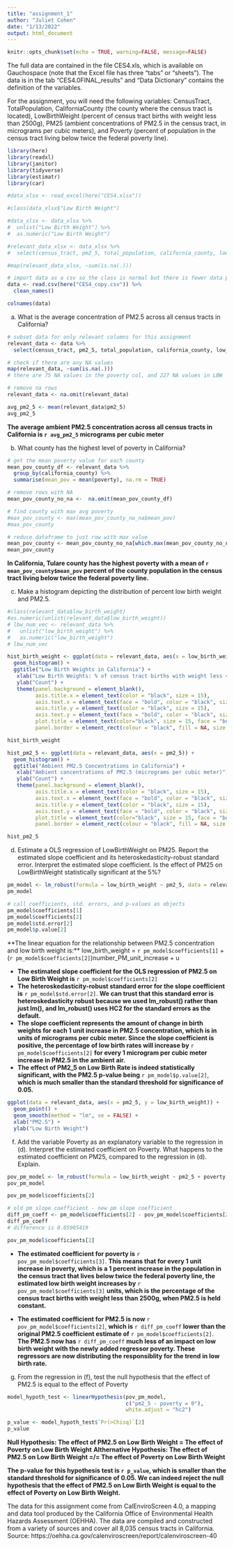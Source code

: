```yaml
---
title: "assignment_1"
author: "Juliet Cohen"
date: "1/13/2022"
output: html_document
---
```


```r
knitr::opts_chunk$set(echo = TRUE, warning=FALSE, message=FALSE)
```

The full data are contained in the file CES4.xls, which is available on Gauchospace (note that the Excel file has three “tabs” or “sheets”). The data is in the tab “CES4.0FINAL_results” and “Data Dictionary” contains the definition of the variables.

For the assignment, you will need the following variables: CensusTract, TotalPopulation, CaliforniaCounty (the county where the census tract is located), LowBirthWeight (percent of census tract births with weight less than 2500g), PM25 (ambient concentrations of PM2.5 in the census tract, in micrograms per cubic meters), and Poverty (percent of population in the census tract living below twice the federal poverty line).

```r
library(here)
library(readxl)
library(janitor)
library(tidyverse)
library(estimatr)
library(car)
```

```r
#data_xlsx <- read_excel(here("CES4.xlsx"))

#class(data_xlsx$"Low Birth Weight")

#data_xlsx <- data_xlsx %>% 
#  unlist("Low Birth Weight") %>% 
#  as.numeric("Low Birth Weight")

#relevant_data_xlsx <- data_xlsx %>% 
#  select(census_tract, pm2_5, total_population, california_county, low_birth_weight, poverty)

#map(relevant_data_xlsx, ~sum(is.na(.)))

# import data as a csv so the class is normal but there is fewer data points
data <- read.csv(here("CES4_copy.csv")) %>% 
  clean_names()
```

```r
colnames(data)
```

(a) What is the average concentration of PM2.5 across all census tracts in California?

```r
# subset data for only relevant columns for this assignment
relevant_data <- data %>% 
  select(census_tract, pm2_5, total_population, california_county, low_birth_weight, poverty)

# check if there are any NA values
map(relevant_data, ~sum(is.na(.)))
# there are 75 NA values in the poverty col, and 227 NA values in LBW

# remove na rows
relevant_data <- na.omit(relevant_data)

avg_pm2_5 <- mean(relevant_data$pm2_5)
avg_pm2_5
```

**The average ambient PM2.5 concentration across all census tracts in California is `r avg_pm2_5` micrograms per cubic meter**

(b) What county has the highest level of poverty in California?

```r
# get the mean poverty value for each county
mean_pov_county_df <- relevant_data %>%
  group_by(california_county) %>% 
  summarise(mean_pov = mean(poverty), na.rm = TRUE)

# remove rows with NA
mean_pov_county_no_na <-  na.omit(mean_pov_county_df)

# find county with max avg poverty
#max_pov_county <- max(mean_pov_county_no_na$mean_pov)
#max_pov_county

# reduce dataframe to just row with max value
mean_pov_county <- mean_pov_county_no_na[which.max(mean_pov_county_no_na$mean_pov),]
mean_pov_county
```
**In California, Tulare county has the highest poverty with a mean of `r mean_pov_county$mean_pov` percent of the county population in the census tract living below twice the federal poverty line.**

(c) Make a histogram depicting the distribution of percent low birth weight and PM2.5.

```r
#class(relevant_data$low_birth_weight)
#as.numeric(unlist(relevant_data$low_birth_weight))
# lbw_num_vec <- relevant_data %>% 
#   unlist("low_birth_weight") %>% 
#   as.numeric("low_birth_weight")
# lbw_num_vec
```

```r
hist_birth_weight <- ggplot(data = relevant_data, aes(x = low_birth_weight)) +
  geom_histogram() +
  ggtitle("Low Birth Weights in California") +
   xlab("Low Birth Weights: % of census tract births with weight less < 2500g") + 
   ylab("Count") +
   theme(panel.background = element_blank(),
         axis.title.x = element_text(color = "black", size = 15),
         axis.text.x = element_text(face = "bold", color = "black", size = 15),
         axis.title.y = element_text(color = "black", size = 15),
         axis.text.y = element_text(face = "bold", color = "black", size = 12),
         plot.title = element_text(color="black", size = 15, face = "bold"),
         panel.border = element_rect(colour = "black", fill = NA, size = 2))

hist_birth_weight

hist_pm2_5 <- ggplot(data = relevant_data, aes(x = pm2_5)) +
  geom_histogram() +
  ggtitle("Ambient PM2.5 Concentrations in California") +
   xlab("Ambient concentrations of PM2.5 (micrograms per cubic meter)") + 
   ylab("Count") +
   theme(panel.background = element_blank(),
         axis.title.x = element_text(color = "black", size = 15),
         axis.text.x = element_text(face = "bold", color = "black", size = 15),
         axis.title.y = element_text(color = "black", size = 15),
         axis.text.y = element_text(face = "bold", color = "black", size = 12),
         plot.title = element_text(color="black", size = 15, face = "bold"),
         panel.border = element_rect(colour = "black", fill = NA, size = 2))

hist_pm2_5
```

(d) Estimate a OLS regression of LowBirthWeight on PM25. Report the estimated slope coefficient and its heteroskedasticity-robust standard error. Interpret the estimated slope coefficient. Is the effect of PM25 on LowBirthWeight statistically significant at the 5%?

```r
pm_model <- lm_robust(formula = low_birth_weight ~ pm2_5, data = relevant_data)
pm_model
```

```r
# call coefficients, std. errors, and p-values as objects
pm_model$coefficients[1]
pm_model$coefficients[2]
pm_model$std.error[2]
pm_model$p.value[2]
```

**The linear equation for the relationship between PM2.5 concentration and low birth weight is:\**
low_birth_weight = `r pm_model$coefficients[1]` + (`r pm_model$coefficients[2]`)number_PM_unit_increase + u

- **The estimated slope coefficient for the OLS regression of PM2.5 on Low Birth Weight is** `r pm_model$coefficients[2]`
- **The heteroskedasticity-robust standard error for the slope coefficient is** `r pm_model$std.error[2]`. **We can trust that this standard error is heteroskedasticity robust because we used lm_robust() rather than just lm(), and lm_robust() uses HC2 for the standard errors as the default.**\
- **The slope coefficient represents the amount of change in birth weights for each 1 unit increase in PM2.5 concentration, which is in units of micrograms per cubic meter. Since the slope coefficient is positive, the percentage of low birth rates will increase by** `r pm_model$coefficients[2]` **for every 1 microgram per cubic meter increase in PM2.5 in the ambient air.**\
- **The effect of PM2_5 on Low Birth Rate is indeed statistically significant, with the PM2.5 p-value being** `r pm_model$p.value[2]`, **which is much smaller than the standard threshold for significance of 0.05.**

```r
ggplot(data = relevant_data, aes(x = pm2_5, y = low_birth_weight)) +
  geom_point() +
  geom_smooth(method = "lm", se = FALSE) +
  xlab("PM2.5") +
  ylab("Low Birth Weight")
```

(f) Add the variable Poverty as an explanatory variable to the regression in (d). Interpret the estimated coefficient on Poverty. What happens to the estimated coefficient on PM25, compared to the regression in (d). Explain.

```r
pov_pm_model <- lm_robust(formula = low_birth_weight ~ pm2_5 + poverty, data = relevant_data)
pov_pm_model

pov_pm_model$coefficients[2]

# old pm slope coefficient - new pm slope coefficient
diff_pm_coeff <- pm_model$coefficients[2] - pov_pm_model$coefficients[2]
diff_pm_coeff
# difference is 0.05905419 
```
```r
pov_pm_model$coefficients[2]
```

- **The estimated coefficient for poverty is** `r pov_pm_model$coefficients[3]`. **This means that for every 1 unit increase in poverty, which is a 1 percent increase in the population in the census tract that lives below twice the federal poverty line, the estimated low birth weight increases by** `r pov_pm_model$coefficients[3]` **units, which is the percentage of the census tract births with weight less than 2500g, when PM2.5 is held constant.**

- **The estimated coefficient for PM2.5 is now** `r pov_pm_model$coefficients[2]`, **which is** `r diff_pm_coeff` **lower than the original PM2.5 coefficient estimate of** `r pm_model$coefficients[2]`. **The PM2.5 now has** `r diff_pm_coeff` **much less of an impact on low birth weight with the newly added regressor poverty. These regressors are now distributing the responsiblity for the trend in low birth rate.**

(g) From the regression in (f), test the null hypothesis that the effect of PM2.5 is equal to the effect of Poverty

```r
model_hypoth_test <- linearHypothesis(pov_pm_model, 
                                      c("pm2_5 - poverty = 0"), 
                                      white.adjust = "hc2")

p_value <- model_hypoth_test$`Pr(>Chisq)`[2]
p_value
```

**Null Hypothesis: The effect of PM2.5 on Low Birth Weight = The effect of Poverty on Low Birth Weight**
**Althernative Hypothesis: The effect of PM2.5 on Low Birth Weight =/= The effect of Poverty on Low Birth Weight**

**The p-value for this hypothesis test is `r p_value`, which is smaller than the standard threshold for significance of 0.05. We can indeed reject the null hypothesis that the effect of PM2.5 on Low Birth Weight is equal to the effect of Poverty on Low Birth Weight.**























The data for this assignment come from CalEnviroScreen 4.0, a mapping and data tool produced by the California Office of Environmental Health Hazards Assessment (OEHHA). The data are compiled and constructed from a variety of sources and cover all 8,035 census tracts in California. Source: https://oehha.ca.gov/calenviroscreen/report/calenviroscreen-40